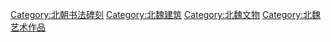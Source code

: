 [[Category:北朝书法碑刻|Category:北朝书法碑刻]]
[[Category:北魏建筑|Category:北魏建筑]]
[[Category:北魏文物|Category:北魏文物]]
[[Category:北魏艺术作品|Category:北魏艺术作品]]
